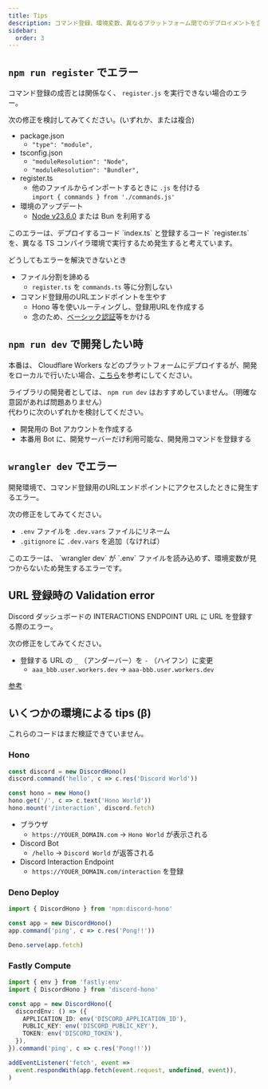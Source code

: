 ```yaml
---
title: Tips
description: コマンド登録、環境変数、異なるプラットフォーム間でのデプロイメントを含む、Discord Bot のセットアップにおける一般的な問題のトラブルシューティング。
sidebar:
  order: 3
---
```



## `npm run register` でエラー

コマンド登録の成否とは関係なく、 `register.js` を実行できない場合のエラー。

次の修正を検討してみてください。(いずれか、または複合)

- package.json
  - `"type": "module",`
- tsconfig.json
  - `"moduleResolution": "Node",`
  - `"moduleResolution": "Bundler",`
- register.ts
  - 他のファイルからインポートするときに `.js` を付ける  
    `import { commands } from './commands.js'`
- 環境のアップデート
  - [Node v23.6.0](https://nodejs.org/en/blog/release/v23.6.0) または Bun を利用する

<Aside>
  このエラーは、デプロイするコード `index.ts` と登録するコード `register.ts`
  を、異なる TS コンパイラ環境で実行するため発生すると考えています。
</Aside>

どうしてもエラーを解決できないとき

- ファイル分割を諦める
  - `register.ts` を `commands.ts` 等に分割しない
- コマンド登録用のURLエンドポイントを生やす
  - Hono 等を使いルーティングし、登録用URLを作成する
  - 念のため、[ベーシック認証](https://hono.dev/docs/middleware/builtin/basic-auth)等をかける

## `npm run dev` で開発したい時

本番は、 Cloudflare Workers などのプラットフォームにデプロイするが、開発をローカルで行いたい場合、[こちら](https://discord.com/developers/docs/tutorials/hosting-on-cloudflare-workers#running-locally)を参考にしてください。

ライブラリの開発者としては、 `npm run dev` はおすすめしていません。（明確な意図があれば問題ありません）  
代わりに次のいずれかを検討してください。

- 開発用の Bot アカウントを作成する
- 本番用 Bot に、開発サーバーだけ利用可能な、開発用コマンドを登録する

## `wrangler dev` でエラー

開発環境で、コマンド登録用のURLエンドポイントにアクセスしたときに発生するエラー。

次の修正をしてみてください。

- `.env` ファイルを `.dev.vars` ファイルにリネーム
- `.gitignore` に `.dev.vars` を追加（なければ）

<Aside>
  このエラーは、 `wrangler dev` が `.env`
  ファイルを読み込めず、環境変数が見つからないため発生するエラーです。
</Aside>

## URL 登録時の Validation error

Discord ダッシュボードの INTERACTIONS ENDPOINT URL に URL を登録する際のエラー。

次の修正をしてみてください。

- 登録する URL の `_` （アンダーバー）を `-` （ハイフン）に変更
  - `aaa_bbb.user.workers.dev` -> `aaa-bbb.user.workers.dev`

[参考](https://qiita.com/y_q/items/9971183bcdd57535bbb4)

## いくつかの環境による tips (β)

<Aside type="caution">これらのコードはまだ検証できていません。</Aside>

### Hono

```ts "hono.mount" "discord.fetch"
const discord = new DiscordHono()
discord.command('hello', c => c.res('Discord World'))

const hono = new Hono()
hono.get('/', c => c.text('Hono World'))
hono.mount('/interaction', discord.fetch)
```

- ブラウザ
  - `https://YOUER_DOMAIN.com` -> `Hono World` が表示される
- Discord Bot
  - `/hello` -> `Discord World` が返答される
- Discord Interaction Endpoint
  - `https://YOUER_DOMAIN.com/interaction` を登録

### Deno Deploy

```ts
import { DiscordHono } from 'npm:discord-hono'

const app = new DiscordHono()
app.command('ping', c => c.res('Pong!!'))

Deno.serve(app.fetch)
```

### Fastly Compute

```ts
import { env } from 'fastly:env'
import { DiscordHono } from 'discord-hono'

const app = new DiscordHono({
  discordEnv: () => ({
    APPLICATION_ID: env('DISCORD_APPLICATION_ID'),
    PUBLIC_KEY: env('DISCORD_PUBLIC_KEY'),
    TOKEN: env('DISCORD_TOKEN'),
  }),
}).command('ping', c => c.res('Pong!!'))

addEventListener('fetch', event =>
  event.respondWith(app.fetch(event.request, undefined, event)),
)
```
